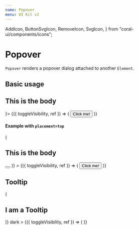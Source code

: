 ```yaml
---
name: Popover
menu: UI Kit v2
---
```



  AddIcon,
  ButtonSvgIcon,
  RemoveIcon,
  SvgIcon,
} from "coral-ui/components/icons";


# Popover

`Popover` renders a popover dialog attached to another `Element`.

## Basic usage

<Playground>
  <Popover id="my-popover-1" body={() => <h2>This is the body</h2>}>
    {({ toggleVisibility, ref }) => (
      <Button
        onClick={toggleVisibility}
        ref={ref}
        variant="filled"
        color="primary"
      >
        Click me!
      </Button>
    )}
  </Popover>
</Playground>

#### Example with `placement=top`

<Playground>
  <Popover
    id="my-popover-2"
    placement="top"
    body={({ toggleVisibility }) => (
      <Flex itemGutter="half">
        <h2>This is the body</h2>
        <Button onClick={toggleVisibility} size="small">
          <ButtonSvgIcon Icon={RemoveIcon} />
        </Button>
      </Flex>
    )}
  >
    {({ toggleVisibility, ref }) => (
      <Button
        onClick={toggleVisibility}
        ref={ref}
        variant="filled"
        color="primary"
      >
        Click me!
      </Button>
    )}
  </Popover>
</Playground>

## Tooltip

<Playground>
  <Popover
    id="my-popover-1"
    body={({ toggleVisibility }) => (
      <ClickOutside onClickOutside={toggleVisibility}>
        <h2>I am a Tooltip</h2>
      </ClickOutside>
    )}
    dark
  >
    {({ toggleVisibility, ref }) => (
      <BaseButton onClick={toggleVisibility} ref={ref}>
        <SvgIcon color="primary" Icon={AddIcon} />
      </BaseButton>
    )}
  </Popover>
</Playground>
